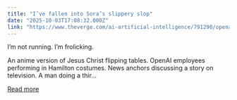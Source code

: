 ```yaml
---
title: "I’ve fallen into Sora’s slippery slop"
date: "2025-10-03T17:08:32.000Z"
link: "https://www.theverge.com/ai-artificial-intelligence/791290/openai-sora-ai-generated-video-hands-on"
---
```


I’m not running. I’m frolicking.	

An anime version of Jesus Christ flipping tables. OpenAI employees performing in Hamilton costumes. News anchors discussing a story on television. A man doing a thir...

[Read more](https://www.theverge.com/ai-artificial-intelligence/791290/openai-sora-ai-generated-video-hands-on)
